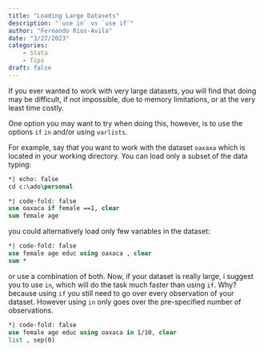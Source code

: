 ```yaml
---
title: "Loading Large Datasets"
description: "`use in` vs `use if`"
author: "Fernando Rios-Avila"
date: "3/27/2023"
categories: 
    - Stata
    - Tips
draft: false
---
```


If you ever wanted to work with very large datasets, you will find that doing may be difficult, if not impossible, due to memory limitations, or at the very least time costly.

One option you may want to try when doing this, however, is to use the options `if` `in` and/or using `varlists`.

For example, say that you want to work with the dataset `oaxaxa` which is located in your working directory. You can load only a subset of the data typing:

```stata
*| echo: false
cd c:\ado\personal
```
```stata
*| code-fold: false
use oaxaca if female ==1, clear
sum female age
```

you could alternatively load only few variables in the dataset:
```stata
*| code-fold: false
use female age educ using oaxaca , clear
sum *
```

or use a combination of both. Now, if your dataset is really large, i suggest you to use `in`, which will do the task much faster than using `if`. Why? because using `if` you still need to go over every observation of your dataset. However using `in` only goes over the pre-specified number of observations. 

```stata
*| code-fold: false
use female age educ using oaxaca in 1/10, clear
list , sep(0)
```

